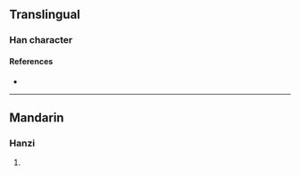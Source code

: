 {{character info/new}}
==Translingual==

===Han character===
{{Han char|rn=96|rad=玉|as=05|sn=9|four=14117|canj=MGPT|ids=⿰𤣩世}}

====References====
* {{Han ref|kx=0728.260|dkj=20891|dj=1140.220|hdz=21105.160|uh=73B4|ud=29620|bh=CFCE|bd=53198}}

----

==Mandarin==

===Hanzi===
{{cmn-hanzi|pin=[[yì]] ([[yi4]])|wg=i<sup>4</sup>}}

# {{defn|lang=cmn|sort=玉05}}